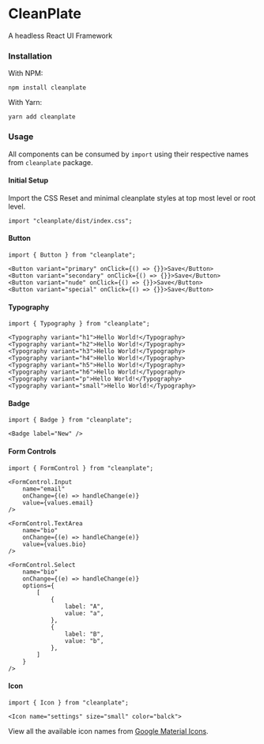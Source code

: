 

<Meta title="Getting Started" />

# CleanPlate

A headless React UI Framework

### Installation

With NPM:

```
npm install cleanplate
```

With Yarn:

```
yarn add cleanplate
```

### Usage

All components can be consumed by `import` using their respective names from `cleanplate` package.

#### Initial Setup

Import the CSS Reset and minimal cleanplate styles at top most level or root level.

```
import "cleanplate/dist/index.css";
```

#### Button

```
import { Button } from "cleanplate";

<Button variant="primary" onClick={() => {}}>Save</Button>
<Button variant="secondary" onClick={() => {}}>Save</Button>
<Button variant="nude" onClick={() => {}}>Save</Button>
<Button variant="special" onClick={() => {}}>Save</Button>
```

#### Typography

```
import { Typography } from "cleanplate";

<Typography variant="h1">Hello World!</Typography>
<Typography variant="h2">Hello World!</Typography>
<Typography variant="h3">Hello World!</Typography>
<Typography variant="h4">Hello World!</Typography>
<Typography variant="h5">Hello World!</Typography>
<Typography variant="h6">Hello World!</Typography>
<Typography variant="p">Hello World!</Typography>
<Typography variant="small">Hello World!</Typography>

```

#### Badge

```
import { Badge } from "cleanplate";

<Badge label="New" />
```

#### Form Controls

```
import { FormControl } from "cleanplate";

<FormControl.Input
    name="email"
    onChange={(e) => handleChange(e)}
    value={values.email}
/>

<FormControl.TextArea
    name="bio"
    onChange={(e) => handleChange(e)}
    value={values.bio}
/>

<FormControl.Select
    name="bio"
    onChange={(e) => handleChange(e)}
    options={
        [
            {
                label: "A",
                value: "a",
            },
            {
                label: "B",
                value: "b",
            },
        ]
    }
/>
```

#### Icon

```
import { Icon } from "cleanplate";

<Icon name="settings" size="small" color="balck">
```

View all the available icon names from [Google Material Icons](https://fonts.google.com/icons).
